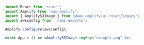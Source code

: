 ```jsx
import React from 'react';
import Amplify from 'aws-amplify';
import { AmplifyS3Image } from '@aws-amplify/ui-react/legacy';
import awsconfig from './aws-exports';

Amplify.configure(awsconfig);

const App = () => <AmplifyS3Image imgKey="example.png" />;
```

